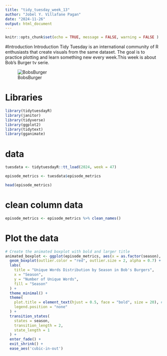 ```yaml
---
title: "tidy_tuesday_week_13"
author: "Jobel Y. Villafane Pagan"
date: "2024-11-26"
output: html_document
---
```


```r
knitr::opts_chunk$set(echo = TRUE, message = FALSE, warning = FALSE )
```
#Introduction
Introduction Tidy Tuesday is an international community of R enthusiasts that create visuals from the same dataset. The goal is to practice plotting and learn something new every week.This week is about Bob's Burger tv serie. 


![BobsBurger](https://m.media-amazon.com/images/M/MV5BZWQ1NGE4YjgtOGJjZS00OTZjLWI0MGUtMDUxYjY2M2E4MjNjXkEyXkFqcGc@._V1_FMjpg_UX1000_.jpg)


# Libraries 
```r
library(tidytuesdayR)
library(janitor)
library(tidyverse)
library(ggplot2)
library(tidytext)
library(gganimate)
```


# data
```r
tuesdata <- tidytuesdayR::tt_load(2024, week = 47)

episode_metrics <- tuesdata$episode_metrics

head(episode_metrics)
```
# clean column data
```r
episode_metrics <- episode_metrics %>% clean_names()

```

# Plot the data
```r
# Create the animated boxplot with bold and larger title
animated_boxplot <- ggplot(episode_metrics, aes(x = as.factor(season), y = unique_words, fill = as.factor(season))) +
  geom_boxplot(outlier.color = "red", outlier.size = 2, alpha = 0.7) +
  labs(
    title = "Unique Words Distribution by Season in Bob's Burgers",
    x = "Season",
    y = "Number of Unique Words",
    fill = "Season"
  ) +
  theme_minimal() +
  theme(
    plot.title = element_text(hjust = 0.5, face = "bold", size = 20), # Bold and larger font size
    legend.position = "none"
  ) +
  transition_states(
    states = season,
    transition_length = 2,
    state_length = 1
  ) +
  enter_fade() +
  exit_shrink() +
  ease_aes('cubic-in-out')


```

